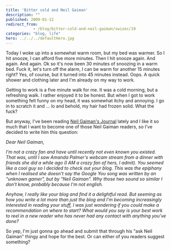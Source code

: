```yaml
---
title: 'Bitter cold and Neil Gaiman'
description: ""
published: 2009-01-12
redirect_from: 
            - /blog/bitter-cold-and-neil-gaiman/swizec/19
categories: "blog, life"
hero: ../../../defaultHero.jpg
---
```

Today I woke up into a somewhat warm room, but my bed was warmer. So I hit snooze, I can afford five more minutes. Then I hit snooze again. And again. And again. Ok so it&#x27;s now been 30 minutes of snoozing in a warm bed. Fuck it, let&#x27;s turn off the alarm, I can be warm for another 15 minutes right? Yes, of course, but it turned into 45 minutes instead. Oops. A quick shower and clothing later and I&#x27;m already on my way to work.

Getting to work is a five minute walk for me. It was a cold morning, but a refreshing walk. I rather enjoyed it to be honest. But when I got to work something felt funny on my head, it was somewhat itchy and annoying. I go in to scratch it and ... lo and behold, my hair had frozen solid. What the fuck?

But anyway, I&#x27;ve been reading [Neil Gaiman&#x27;s Journal](http://journal.neilgaiman.com/) lately and I like it so much that I want to become one of those Neil Gaiman readers, so I&#x27;ve decided to write him this question:

_Dear Neil Gaiman,_

_I&#x27;m not a crazy fan and have until recently not even known you existed. That was, until I saw Amanda Palmer&#x27;s webcam stream from a dinner with friends she did a while ago (I AM a crazy fan of hers, I admit). You seemed like a cool guy so I decided to check out your blog. This was the epiphany when I realised she doesn&#x27;t say the Google You song was written by an &quot;unknown gamer&quot;, but by &quot;Neil Gaiman&quot;. Why those two sound so similar I don&#x27;t know, probably because I&#x27;m not english._

_Anyhow, I really like your blog and find it a delightful read. But seeming as how you write a lot more than just the blog and I&#x27;m becoming increasingly interested in reading your stuff, I was just wondering if you could make a recommendation on where to start? What would you say is your best work to reel in a new reader who has never had any contact with anything you&#x27;ve done?_

So yep, I&#x27;m just gonna go ahead and submit that through his &quot;ask Neil Gaiman&quot; thingy and hope for the best. Or can either of you readers suggest something?
